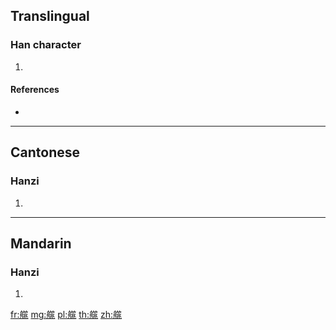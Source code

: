 {{character info/new}}
==Translingual==

===Han character===
{{Han char|rn=137|rad=舟|as=12|sn=18|four=28413|canj=HYHLO}}

# {{defn|Han|sort=舟12}}

====References====
* {{Han ref|kx=1012.350|dkj=30543|dj=1471.100|hdz=53067.220|uh=825E|ud=33374|bh=F0A3|bd=61603}}

----

==Cantonese==

===Hanzi===
{{yue-hanzi|jyut=tiu1|y=tiu1}}

# {{defn|lang=yue|sort=舟12}}

----

==Mandarin==

===Hanzi===
{{cmn-hanzi|pin=[[yào]] ([[yao4]])|wg=yao<sup>4</sup>}}

# {{defn|lang=cmn|sort=舟12}}

[[fr:艞]]
[[mg:艞]]
[[pl:艞]]
[[th:艞]]
[[zh:艞]]